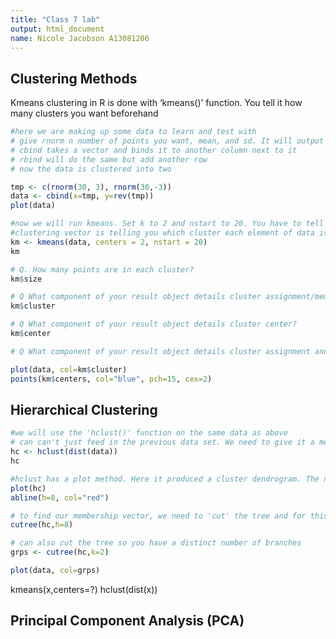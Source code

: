 ```yaml
---
title: "Class 7 lab"
output: html_document
name: Nicole Jacobson A13081206
---
```


## Clustering Methods

Kmeans clustering in R  is done with 'kmeans()' function. You tell it how many clusters you want beforehand


```r
#here we are making up some data to learn and test with
# give rnorm n number of points you want, mean, and sd. It will output a random data set
# cbind takes a vector and binds it to another column next to it
# rbind will do the same but add another row
# now the data is clustered into two

tmp <- c(rnorm(30, 3), rnorm(30,-3))
data <- cbind(x=tmp, y=rev(tmp))
plot(data)
```

```r
#now we will run kmeans. Set k to 2 and nstart to 20. You have to tell it how many clusters you want
#clustering vector is telling you which cluster each element of data is in
km <- kmeans(data, centers = 2, nstart = 20)
km
```


```r
# Q. How many points are in each cluster?
km$size
```

```r
# Q What component of your result object details cluster assignment/membership?
km$cluster

```


```r
# Q What component of your result object details cluster center?
km$center

```


```r
# Q What component of your result object details cluster assignment and add cluster centers as blue points

plot(data, col=km$cluster)
points(km$centers, col="blue", pch=15, cex=2)


```

## Hierarchical Clustering

```r
#we will use the 'hclust()' function on the same data as above
# can can't just feed in the previous data set. We need to give it a measure of how similar each point is to each other (dist)
hc <- hclust(dist(data))
hc

```

```r
#hclust has a plot method. Here it produced a cluster dendrogram. The numbers at the bottom are what the row names are. The first group is 1-30 and the second is 31-60. The two groups are far away from each other. Now we will cut the tree so we can get the two groups seperated.
plot(hc)
abline(h=8, col="red")

```

```r
# to find our membership vector, we need to 'cut' the tree and for this we use the term 'cutree()' function. We input the height (h) where we want to cut based on the graph above.
cutree(hc,h=8)


```

```r
# can also cut the tree so you have a distinct number of branches
grps <- cutree(hc,k=2)
```

```r
plot(data, col=grps)
```

kmeans(x,centers=?)
hclust(dist(x))


## Principal Component Analysis (PCA)









